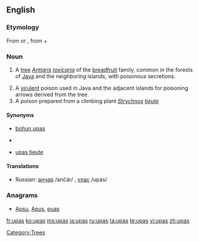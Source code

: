 {{slim-wikipedia}}
==English==

===Etymology===
From {{etyl|ms|en}} {{term|phn-pas|lang=ms}} or {{term|pohon upas|lang=ms}}, from {{term|phn||lang=ms|a tree}} + {{term|pas||lang=ms|poison}}

===Noun===
{{infl|ms|noun}}

# {{botany}} A [[tree]] ''[[Antiaris]] [[toxicaria]]'' of the [[breadfruit]] family, common in the forests of [[Java]] and the neighboring islands, with poisonous secretions.
# A [[virulent]] poison used in Java and the adjacent islands for poisoning arrows derived from the tree.
# A poison prepared from a climbing plant ''[[Strychnos]] [[tieute]]''

====Synonyms====
* {{sense|''Antiaris toxicaria''}} [[bohun upas]]
* {{sense|poison from ''Antiaris toxicaria''}}
* {{sense|poison from ''Strychnos tieute''}} [[upas tieute]]

====Translations====
{{rfc-tsort|trans-top found inside section, missing trans-bottom?}}
{{trans-top|tree}}
{{trans-mid}}
* Russian: [[анчар]] /ančár/ {{m}}, [[упас]] /upás/ {{m}}
{{trans-top|poison from ''Antiaris toxicaria''}}
{{trans-mid}}
{{trans-bottom}}
{{trans-top|poison from ''Strychnos tieute''}}
{{trans-mid}}
{{trans-bottom}}

===Anagrams===
* [[Apsu#English|Apsu]], [[Apus#English|Apus]], [[puas#English|puas]]

[[Category:Trees]]

[[fr:upas]]
[[ko:upas]]
[[ms:upas]]
[[ja:upas]]
[[ru:upas]]
[[ta:upas]]
[[te:upas]]
[[vi:upas]]
[[zh:upas]]
